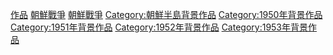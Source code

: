 {{noteTA
|T=zh-hans:分类:朝鲜战争题材作品;zh-tw:分類:韓戰題材作品;zh-hk:分類:朝鮮戰爭題材作品;zh-mo:分類:朝鮮戰爭題材作品;}}


[[Category:朝鲜战争|作品]]
[[Category:亞洲戰爭題材作品|朝鮮戰爭]]
[[Category:冷戰題材作品|朝鮮戰爭]]
[[Category:朝鮮半島背景作品|Category:朝鮮半島背景作品]]
[[Category:1950年背景作品|Category:1950年背景作品]]
[[Category:1951年背景作品|Category:1951年背景作品]]
[[Category:1952年背景作品|Category:1952年背景作品]]
[[Category:1953年背景作品|Category:1953年背景作品]]